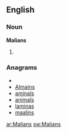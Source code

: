 ==English==

===Noun===
'''Malians'''

# {{plural of|[[Malian]]}}

===Anagrams===
* {{alphagram|aailmns}}
* [[Almains#English|Almains]]
* [[aminals#English|aminals]]
* [[animals#English|animals]]
* [[laminas#English|laminas]]
* [[maalins#English|maalins]]

[[ar:Malians]]
[[sw:Malians]]